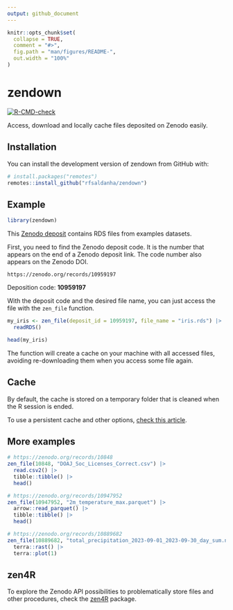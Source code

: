 ```yaml
---
output: github_document
---
```


<!-- README.md is generated from README.Rmd. Please edit that file -->

```r
knitr::opts_chunk$set(
  collapse = TRUE,
  comment = "#>",
  fig.path = "man/figures/README-",
  out.width = "100%"
)
```

# zendown

<!-- badges: start -->

[![R-CMD-check](https://github.com/rfsaldanha/zendown/actions/workflows/R-CMD-check.yaml/badge.svg)](https://github.com/rfsaldanha/zendown/actions/workflows/R-CMD-check.yaml)

<!-- badges: end -->

Access, download and locally cache files deposited on Zenodo easily.

## Installation

You can install the development version of zendown from GitHub with:

``` r
# install.packages("remotes")
remotes::install_github("rfsaldanha/zendown")
```

## Example

```r
library(zendown)
```

This [Zenodo deposit](https://zenodo.org/records/10959197) contains RDS files from examples datasets.

First, you need to find the Zenodo deposit code. It is the number that appears on the end of a Zenodo deposit link. The code number also appears on the Zenodo DOI.

```         
https://zenodo.org/records/10959197
```

Deposition code: **10959197**

With the deposit code and the desired file name, you can just access the file with the `zen_file` function.

```r
my_iris <- zen_file(deposit_id = 10959197, file_name = "iris.rds") |>
  readRDS()

head(my_iris)
```

The function will create a cache on your machine with all accessed files, avoiding re-downloading them when you access some file again.

## Cache

By default, the cache is stored on a temporary folder that is cleaned when the R session is ended.

To use a persistent cache and other options, [check this article](https://rfsaldanha.github.io/zendown/articles/cache_options.html).

## More examples

```r
# https://zenodo.org/records/10848
zen_file(10848, "DOAJ_Soc_Licenses_Correct.csv") |>
  read.csv2() |>
  tibble::tibble() |>
  head()
```

```r
# https://zenodo.org/records/10947952
zen_file(10947952, "2m_temperature_max.parquet") |>
  arrow::read_parquet() |>
  tibble::tibble() |>
  head()
```

```r
# https://zenodo.org/records/10889682
zen_file(10889682, "total_precipitation_2023-09-01_2023-09-30_day_sum.nc") |>
  terra::rast() |>
  terra::plot(1)
```

## zen4R

To explore the Zenodo API possibilities to problematically store files and other procedures, check the [zen4R](https://github.com/eblondel/zen4R) package.
